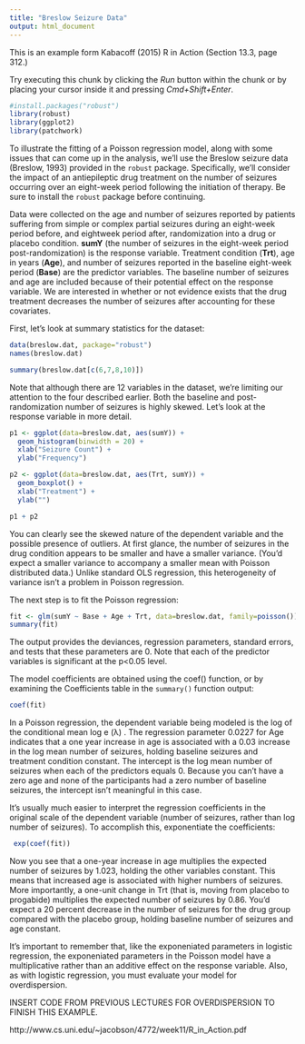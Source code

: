 ```yaml
---
title: "Breslow Seizure Data"
output: html_document
---
```


This is an example form Kabacoff (2015) R in Action (Section 13.3, page 312.)

Try executing this chunk by clicking the *Run* button within the chunk or by placing your cursor inside it and pressing *Cmd+Shift+Enter*. 

```r
#install.packages("robust")
library(robust)
library(ggplot2)
library(patchwork)
```
To illustrate the fitting of a Poisson regression model, along with some issues
that can come up in the analysis, we’ll use the Breslow seizure data (Breslow, 1993)
provided in the `robust` package. Specifically, we’ll consider the impact of an
antiepileptic drug treatment on the number of seizures occurring over an eight-week
period following the initiation of therapy. Be sure to install the `robust` package
before continuing.  

Data were collected on the age and number of seizures reported by patients suffering
from simple or complex partial seizures during an eight-week period before, and eightweek
period after, randomization into a drug or placebo condition. **sumY** (the number
of seizures in the eight-week period post-randomization) is the response variable.
Treatment condition (**Trt**), age in years (**Age**), and number of seizures reported in the
baseline eight-week period (**Base**) are the predictor variables. The baseline number
of seizures and age are included because of their potential effect on the response
variable. We are interested in whether or not evidence exists that the drug treatment
decreases the number of seizures after accounting for these covariates.  

First, let’s look at summary statistics for the dataset:  

```r
data(breslow.dat, package="robust")
names(breslow.dat)
```

```r
summary(breslow.dat[c(6,7,8,10)])
```

Note that although there are 12 variables in the dataset, we’re limiting our attention
to the four described earlier. Both the baseline and post-randomization number of seizures
is highly skewed. Let’s look at the response variable in more detail.  

```r
p1 <- ggplot(data=breslow.dat, aes(sumY)) + 
  geom_histogram(binwidth = 20) +
  xlab("Seizure Count") +
  ylab("Frequency")

p2 <- ggplot(data=breslow.dat, aes(Trt, sumY)) +
  geom_boxplot() +
  xlab("Treatment") +
  ylab("")

p1 + p2
```

You can clearly see the skewed nature of the dependent variable and the possible presence of outliers. At first glance, the number of seizures in the drug condition appears to be smaller and have a smaller variance. (You’d expect a smaller variance to accompany a smaller mean with Poisson distributed data.) Unlike standard OLS regression, this heterogeneity of variance isn’t a problem in Poisson regression.  

The next step is to fit the Poisson regression:  

```r
fit <- glm(sumY ~ Base + Age + Trt, data=breslow.dat, family=poisson())
summary(fit)
```

The output provides the deviances, regression parameters, standard errors, and tests
that these parameters are 0. Note that each of the predictor variables is significant at
the p<0.05 level.  

The model coefficients are obtained using the coef() function, or by examining the
Coefficients table in the `summary()` function output:  

```r
coef(fit)
```

In a Poisson regression, the dependent variable being modeled is the log of the conditional mean log e
(λ) . The regression parameter 0.0227 for Age indicates that a one year increase in age is associated with a 0.03 increase in the log mean number of seizures, holding baseline seizures and treatment condition constant. The intercept is the log mean number of seizures when each of the predictors equals 0. Because you can’t have a zero age and none of the participants had a zero number of baseline seizures, the intercept isn’t meaningful in this case.  

It’s usually much easier to interpret the regression coefficients in the original scale
of the dependent variable (number of seizures, rather than log number of seizures).
To accomplish this, exponentiate the coefficients:  

```r
 exp(coef(fit))
```

Now you see that a one-year increase in age multiplies the expected number of seizures by 1.023, holding the other variables constant. This means that increased age is associated with higher numbers of seizures. More importantly, a one-unit change
in Trt (that is, moving from placebo to progabide) multiplies the expected number of seizures by 0.86. You’d expect a 20 percent decrease in the number of seizures for the drug group compared with the placebo group, holding baseline number of seizures and age constant.  

It’s important to remember that, like the exponeniated parameters in logistic regression, the exponeniated parameters in the Poisson model have a multiplicative rather than an additive effect on the response variable. Also, as with logistic regression, you must evaluate your model for overdispersion.



INSERT CODE FROM PREVIOUS LECTURES FOR OVERDISPERSION TO FINISH THIS EXAMPLE.





http://www.cs.uni.edu/~jacobson/4772/week11/R_in_Action.pdf